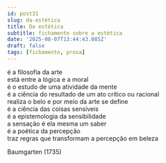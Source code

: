 ```yaml
---
id: post31
slug: da-estética
title: Da estética
subtitle: fichamento sobre a estética
date: '2025-08-07T13:44:43.085Z'
draft: false
tags: [fichamento, prosa]
---
```


é a filosofia da arte  
está entre a lógica e a moral  
é o estudo de uma atividade da mente  
é a ciência do resultado de um ato crítico ou racional  
realiza o belo e por meio da arte se define  
é a ciência das coisas sensíveis  
é a epistemologia da sensibilidade  
a sensação é ela mesma um saber  
é a poética da percepção  
traz regras que transformam a percepção em beleza

Baumgarten (1735)